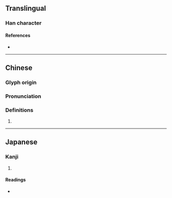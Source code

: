 {{character info}}
==Translingual==

===Han character===
{{Han char|rn=75|rad=木|as=13|sn=17|four=46941|canj=DWLJ|ids=⿰木睪}}

====References====
* {{Han ref|kx=0557.180|dkj=15683|dj=0946.240|hdz=21301.180|uh=6AA1|ud=27297|bh=ECFA|bd=60666}}

----

==Chinese==
{{zh-forms|s=𰗛|alt=𣏧}}

===Glyph origin===
{{Han etym}}

===Pronunciation===
{{zh-pron
|m=zhái,shì
|c=zaak6
|h=pfs=
|md=
|mn=
|w=
|mc=y
|oc=y
|cat=
}}

===Definitions===
{{zh-hanzi}}
# {{rfdef|zh}}

----

==Japanese==
{{ja-kanji forms|𣏧|檡}}

===Kanji===
{{ja-kanji|grade=|rs=木06|shin=𣏧}}

# {{rfdef|ja|sort=木06}}

====Readings====
* {{ja-readings|on=[[つ]] (tu, tsu)}}